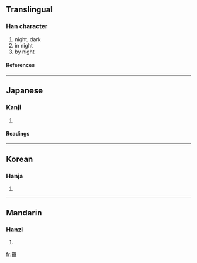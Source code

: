 {{see|夜}}

==Translingual==
===Han character===
{{Han char|rad=亠|as=07|sn=9|four=|canj=卜人日一 (YOAM)}}
# night, dark
# in night
# by night
====References====
{{Han ref|kx=0089.081|dkj=00309|hdz=10287.030|uh=4EB1|ud=20145}}
----

==Japanese==
===Kanji===
{{ja-kanji|grade=|rs=亠07}}
# {{defn|Japanese}}
====Readings====
{{ja-readings|on=[[や]] (ya)|kun=[[よ]] (yo), [[よる]] (yoru)}}
----
==Korean==
===Hanja===
{{ko-hanja|hangeul=야|rv=ya|mr=ya}}
# {{defn|Korean}}
----
==Mandarin==
===Hanzi===
{{cmn-hanzi|pin=yè (ye4)|wg=yeh<sup>4</sup>|y=}}
# {{defn|Mandarin}}

[[fr:亱]]